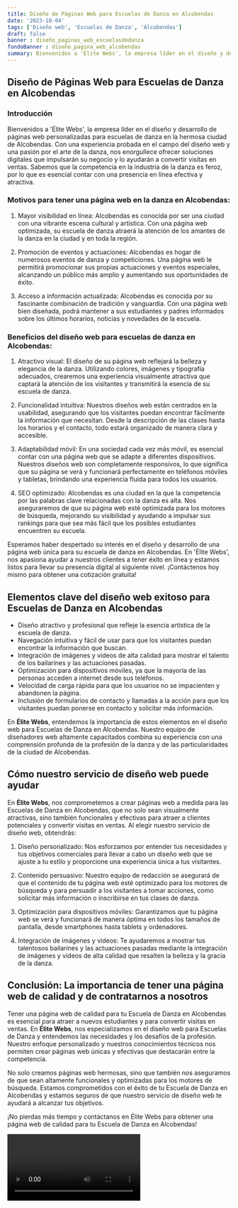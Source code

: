 ```yaml
---
title: Diseño de Páginas Web para Escuelas de Danza en Alcobendas
date: '2023-10-04'
tags: ['Diseño web', 'Escuelas de Danza', 'Alcobendas']
draft: false
banner : diseño_paginas_web_escuelasdedanza
fondoBanner : diseño_pagina_web_alcobendas
summary: Bienvenidos a 'Élite Webs', la empresa líder en el diseño y desarrollo de páginas web personalizadas para escuelas de danza en la hermosa ciudad de Alcobendas. Con una experiencia probada en el campo del diseño web y una pasión por el arte de la danza, nos enorgullece ofrecer soluciones digitales que impulsarán su negocio y lo ayudarán a convertir visitas en ventas. Sabemos que la competencia en la industria de la danza es feroz, por lo que es esencial contar con una presencia en línea efectiva y atractiva.
---
```


## Diseño de Páginas Web para Escuelas de Danza en Alcobendas

### Introducción

Bienvenidos a 'Élite Webs', la empresa líder en el diseño y desarrollo de páginas web personalizadas para escuelas de danza en la hermosa ciudad de Alcobendas. Con una experiencia probada en el campo del diseño web y una pasión por el arte de la danza, nos enorgullece ofrecer soluciones digitales que impulsarán su negocio y lo ayudarán a convertir visitas en ventas. Sabemos que la competencia en la industria de la danza es feroz, por lo que es esencial contar con una presencia en línea efectiva y atractiva.

### Motivos para tener una página web en la danza en Alcobendas:

1. Mayor visibilidad en línea: Alcobendas es conocida por ser una ciudad con una vibrante escena cultural y artística. Con una página web optimizada, su escuela de danza atraerá la atención de los amantes de la danza en la ciudad y en toda la región. 

2. Promoción de eventos y actuaciones: Alcobendas es hogar de numerosos eventos de danza y competiciones. Una página web le permitirá promocionar sus propias actuaciones y eventos especiales, alcanzando un público más amplio y aumentando sus oportunidades de éxito.

3. Acceso a información actualizada: Alcobendas es conocida por su fascinante combinación de tradición y vanguardia. Con una página web bien diseñada, podrá mantener a sus estudiantes y padres informados sobre los últimos horarios, noticias y novedades de la escuela.

### Beneficios del diseño web para escuelas de danza en Alcobendas:

1. Atractivo visual: El diseño de su página web reflejará la belleza y elegancia de la danza. Utilizando colores, imágenes y tipografía adecuados, crearemos una experiencia visualmente atractiva que captará la atención de los visitantes y transmitirá la esencia de su escuela de danza.

2. Funcionalidad intuitiva: Nuestros diseños web están centrados en la usabilidad, asegurando que los visitantes puedan encontrar fácilmente la información que necesitan. Desde la descripción de las clases hasta los horarios y el contacto, todo estará organizado de manera clara y accesible.

3. Adaptabilidad móvil: En una sociedad cada vez más móvil, es esencial contar con una página web que se adapte a diferentes dispositivos. Nuestros diseños web son completamente responsivos, lo que significa que su página se verá y funcionará perfectamente en teléfonos móviles y tabletas, brindando una experiencia fluida para todos los usuarios.

4. SEO optimizado: Alcobendas es una ciudad en la que la competencia por las palabras clave relacionadas con la danza es alta. Nos aseguraremos de que su página web esté optimizada para los motores de búsqueda, mejorando su visibilidad y ayudando a impulsar sus rankings para que sea más fácil que los posibles estudiantes encuentren su escuela.

Esperamos haber despertado su interés en el diseño y desarrollo de una página web única para su escuela de danza en Alcobendas. En 'Élite Webs', nos apasiona ayudar a nuestros clientes a tener éxito en línea y estamos listos para llevar su presencia digital al siguiente nivel. ¡Contáctenos hoy mismo para obtener una cotización gratuita!

<GifSeo />

<Cta />

## Elementos clave del diseño web exitoso para Escuelas de Danza en Alcobendas
- Diseño atractivo y profesional que refleje la esencia artística de la escuela de danza.
- Navegación intuitiva y fácil de usar para que los visitantes puedan encontrar la información que buscan.
- Integración de imágenes y videos de alta calidad para mostrar el talento de los bailarines y las actuaciones pasadas.
- Optimización para dispositivos móviles, ya que la mayoría de las personas acceden a internet desde sus teléfonos.
- Velocidad de carga rápida para que los usuarios no se impacienten y abandonen la página.
- Inclusión de formularios de contacto y llamadas a la acción para que los visitantes puedan ponerse en contacto y solicitar más información.

En **Élite Webs**, entendemos la importancia de estos elementos en el diseño web para Escuelas de Danza en Alcobendas. Nuestro equipo de diseñadores web altamente capacitados combina su experiencia con una comprensión profunda de la profesión de la danza y de las particularidades de la ciudad de Alcobendas.

## Cómo nuestro servicio de diseño web puede ayudar
En **Élite Webs**, nos comprometemos a crear páginas web a medida para las Escuelas de Danza en Alcobendas, que no solo sean visualmente atractivas, sino también funcionales y efectivas para atraer a clientes potenciales y convertir visitas en ventas. Al elegir nuestro servicio de diseño web, obtendrás:

1. Diseño personalizado: Nos esforzamos por entender tus necesidades y tus objetivos comerciales para llevar a cabo un diseño web que se ajuste a tu estilo y proporcione una experiencia única a tus visitantes.

2. Contenido persuasivo: Nuestro equipo de redacción se asegurará de que el contenido de tu página web esté optimizado para los motores de búsqueda y para persuadir a los visitantes a tomar acciones, como solicitar más información o inscribirse en tus clases de danza.

3. Optimización para dispositivos móviles: Garantizamos que tu página web se verá y funcionará de manera óptima en todos los tamaños de pantalla, desde smartphones hasta tablets y ordenadores.

4. Integración de imágenes y videos: Te ayudaremos a mostrar tus talentosos bailarines y las actuaciones pasadas mediante la integración de imágenes y videos de alta calidad que resalten la belleza y la gracia de la danza.

## Conclusión: La importancia de tener una página web de calidad y de contratarnos a nosotros
Tener una página web de calidad para tu Escuela de Danza en Alcobendas es esencial para atraer a nuevos estudiantes y para convertir visitas en ventas. En **Élite Webs**, nos especializamos en el diseño web para Escuelas de Danza y entendemos las necesidades y los desafíos de la profesión. Nuestro enfoque personalizado y nuestros conocimientos técnicos nos permiten crear páginas web únicas y efectivas que destacarán entre la competencia.

No solo creamos páginas web hermosas, sino que también nos aseguramos de que sean altamente funcionales y optimizadas para los motores de búsqueda. Estamos comprometidos con el éxito de tu Escuela de Danza en Alcobendas y estamos seguros de que nuestro servicio de diseño web te ayudará a alcanzar tus objetivos.

¡No pierdas más tiempo y contáctanos en Élite Webs para obtener una página web de calidad para tu Escuela de Danza en Alcobendas!

<Video />

<CtaBot job='Escuelas de Danza' city='Alcobendas'/>

<Gmaps query='Alcobendas+españa+maps' />